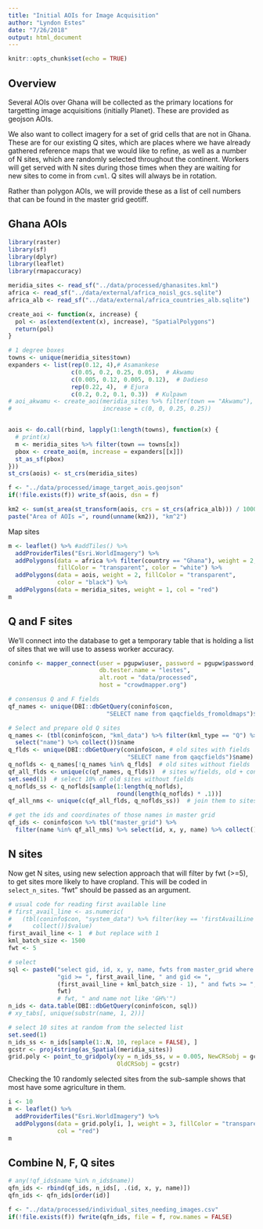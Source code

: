 ```yaml
---
title: "Initial AOIs for Image Acquisition"
author: "Lyndon Estes"
date: "7/26/2018"
output: html_document
---
```


```r
knitr::opts_chunk$set(echo = TRUE)
```

## Overview

Several AOIs over Ghana will be collected as the primary locations for targetting image acquisitions (initially Planet).  These are provided as geojson AOIs.

We also want to collect imagery for a set of grid cells that are not in Ghana. These are for our existing Q sites, which are places where we have already gathered reference maps that we would like to refine, as well as a number of N sites, which are randomly selected throughout the continent. Workers will get served with N sites during those times when they are waiting for new sites to come in from `cvml`. Q sites will always be in rotation. 

Rather than polygon AOIs, we will provide these as a list of cell numbers that can be found in the master grid geotiff.  

## Ghana AOIs

```r
library(raster)
library(sf)
library(dplyr)
library(leaflet)
library(rmapaccuracy)

meridia_sites <- read_sf("../data/processed/ghanasites.kml")
africa <- read_sf("../data/external/africa_noisl_gcs.sqlite")
africa_alb <- read_sf("../data/external/africa_countries_alb.sqlite")

create_aoi <- function(x, increase) {
  pol <- as(extend(extent(x), increase), "SpatialPolygons")
  return(pol)
}

# 1 degree boxes
towns <- unique(meridia_sites$town)
expanders <- list(rep(0.12, 4),# Asamankese
                  c(0.05, 0.2, 0.25, 0.05),  # Akwamu
                  c(0.005, 0.12, 0.005, 0.12),  # Dadieso
                  rep(0.22, 4),  # Ejura 
                  c(0.2, 0.2, 0.1, 0.3))  # Kulpawn
# aoi_akwamu <- create_aoi(meridia_sites %>% filter(town == "Akwamu"), 
#                          increase = c(0, 0, 0.25, 0.25))


aois <- do.call(rbind, lapply(1:length(towns), function(x) {
  # print(x)
  m <- meridia_sites %>% filter(town == towns[x])  
  pbox <- create_aoi(m, increase = expanders[[x]])
  st_as_sf(pbox)
}))
st_crs(aois) <- st_crs(meridia_sites)

f <- "../data/processed/image_target_aois.geojson"
if(!file.exists(f)) write_sf(aois, dsn = f)

km2 <- sum(st_area(st_transform(aois, crs = st_crs(africa_alb))) / 10000) / 100
paste("Area of AOIs =", round(unname(km2)), "km^2")
```

Map sites
```r
m <- leaflet() %>% #addTiles() %>% 
  addProviderTiles("Esri.WorldImagery") %>%
  addPolygons(data = africa %>% filter(country == "Ghana"), weight = 2, 
              fillColor = "transparent", color = "white") %>% 
  addPolygons(data = aois, weight = 2, fillColor = "transparent", 
              color = "black") %>% 
  addPolygons(data = meridia_sites, weight = 1, col = "red")  
m
```

## Q and F sites

We'll connect into the database to get a temporary table that is holding a list of sites that we will use to assess worker accuracy. 
```r
coninfo <- mapper_connect(user = pgupw$user, password = pgupw$password,
                          db.tester.name = "lestes", 
                          alt.root = "data/processed", 
                          host = "crowdmapper.org")

# consensus Q and F fields
qf_names <- unique(DBI::dbGetQuery(coninfo$con, 
                            "SELECT name from qaqcfields_fromoldmaps")$name)    

# Select and prepare old Q sites
q_names <- (tbl(coninfo$con, "kml_data") %>% filter(kml_type == "Q") %>% 
  select("name") %>% collect())$name
q_flds <- unique(DBI::dbGetQuery(coninfo$con, # old sites with fields
                                  "SELECT name from qaqcfields")$name)
q_noflds <- q_names[!q_names %in% q_flds]  # old sites without fields
qf_all_flds <- unique(c(qf_names, q_flds))  # sites w/fields, old + consensus
set.seed(1)  # select 10% of old sites without fields
q_noflds_ss <- q_noflds[sample(1:length(q_noflds), 
                               round(length(q_noflds) * .1))]
qf_all_nms <- unique(c(qf_all_flds, q_noflds_ss))  # join them to sites w/fields

# get the ids and coordinates of those names in master grid
qf_ids <- coninfo$con %>% tbl("master_grid") %>% 
  filter(name %in% qf_all_nms) %>% select(id, x, y, name) %>% collect()
```

## N sites

Now get N sites, using new selection approach that will filter by fwt (>=5), to get sites more likely to have cropland. This will be coded in `select_n_sites`. "fwt" should be passed as an argument.
```r
# usual code for reading first available line
# first_avail_line <- as.numeric(
#   (tbl(coninfo$con, "system_data") %>% filter(key == 'firstAvailLine') %>%
#      collect())$value)
first_avail_line <- 1  # but replace with 1
kml_batch_size <- 1500
fwt <- 5

# select 
sql <- paste0("select gid, id, x, y, name, fwts from master_grid where ", 
              "gid >= ", first_avail_line, " and gid <= ",  
              (first_avail_line + kml_batch_size - 1), " and fwts >= ", 
              fwt)
              # fwt, " and name not like 'GH%'")
n_ids <- data.table(DBI::dbGetQuery(coninfo$con, sql))
# xy_tabs[, unique(substr(name, 1, 2))]

# select 10 sites at random from the selected list
set.seed(1)
n_ids_ss <- n_ids[sample(1:.N, 10, replace = FALSE), ]
gcstr <- proj4string(as_Spatial(meridia_sites))
grid.poly <- point_to_gridpoly(xy = n_ids_ss, w = 0.005, NewCRSobj = gcstr, 
                               OldCRSobj = gcstr)
```

Checking the 10 randomly selected sites from the sub-sample shows that most have some agriculture in them. 
```r
i <- 10
m <- leaflet() %>% 
  addProviderTiles("Esri.WorldImagery") %>%
  addPolygons(data = grid.poly[i, ], weight = 3, fillColor = "transparent", 
              col = "red")  
m

```

## Combine N, F, Q sites
```r
# any(!qf_ids$name %in% n_ids$name))
qfn_ids <- rbind(qf_ids, n_ids[, .(id, x, y, name)])
qfn_ids <- qfn_ids[order(id)]

f <- "../data/processed/individual_sites_needing_images.csv"
if(!file.exists(f)) fwrite(qfn_ids, file = f, row.names = FALSE)
```

